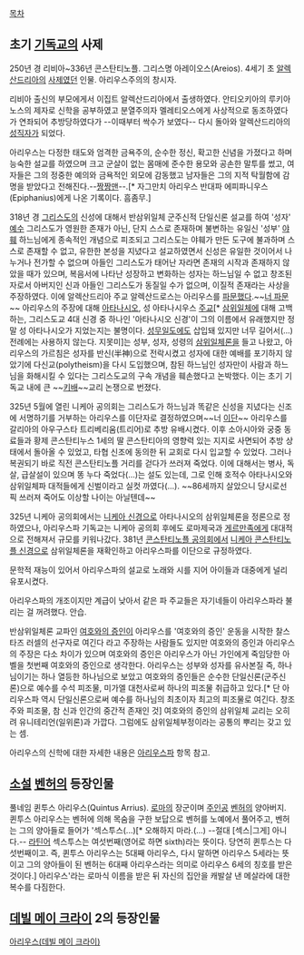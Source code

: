 [[목차]]
== 초기 [[기독교]]의 사제 ==
250년 경 리비아~336년 콘스탄티노플. 그리스명 아레이오스(Areios). 4세기 초 [[알렉산드리아]]의 [[사제]]였던 인물. 아리우스주의의 창시자.

리비아 출신의 부모에게서 이집트 알렉산드리아에서 출생하였다. 안티오키아의 루키아노스의 제자로 신학을 공부하였고 분열주의자 멜레티오스에게 사상적으로 동조하였다가 연좌되어 추방당하였다가 --이때부터 싹수가 보였다-- 다시 돌아와 알렉산드리아의 [[성직자]]가 되었다.

아리우스는 다정한 태도와 엄격한 금욕주의, 순수한 정신, 확고한 신념을 가졌다고 하며 능숙한 설교를 하였으며 크고 군살이 없는 몸매에 준수한 용모와 공손한 말투를 썼고, 여자들은 그의 정중한 예의와 금욕적인 외모에 감동했고 남자들은 그의 지적 탁월함에 감명을 받았다고 전해진다.--[[짱짱맨]]--.[* 자그만치 아리우스 반대파 에피파니우스(Epiphanius)에게 나온 기록이다. 흠좀무.]

318년 경 [[그리스도]]의 신성에 대해서 반삼위일체 군주신적 단일신론 설교를 하여 '성자' [[예수]] 그리스도가 영원한 존재가 아닌, 단지 스스로 존재하며 불변하는 유일신 '성부' [[야훼]] 하느님에게 종속적인 개념으로 피조되고 그리스도는 야훼가 만든 도구에 불과하며 스스로 존재할 수 없고, 유한한 본성을 지녔다고 설교하였면서 신성은 유일한 것이어서 나누거나 전가할 수 없으며 아들인 그리스도가 태어난 자라면 존재의 시작과 존재하지 않았을 때가 있으며, 복음서에 나타난 성장하고 변화하는 성자는 하느님일 수 없고 창조된 자로서 아버지인 신과 아들인 그리스도가 동질일 수가 없으며, 이질적 존재라는 사상을 주장하였다. 이에 알렉산드리아 주교 알렉산드로스는 아리우스를 [[파문]]했다.~~[[너 고소|너 파문]]~~ 아리우스의 주장에 대해 [[아타나시오]], 성 아타나시우스 [[주교]][* [[삼위일체]]에 대해 고백하는, 그리스도교 4대 신경 중 하나인 '아타나시오 신경'이 그의 이름에서 유래했지만 정말 성 아타나시오가 지었는지는 불명이다. [[성무일도]]에도 삽입돼 있지만 너무 길어서(...) 전례에는 사용하지 않는다. 지못미]는 성부, 성자, 성령의 [[삼위일체]]론을 들고 나왔고, 아리우스의 가르침은 성자를 반신(半神)으로 전락시켰고 성자에 대한 예배를 포기하지 않았기에 다신교(polytheism)을 다시 도입했으며, 참된 하느님인 성자만이 사람과 하느님을 화해시킬 수 있다는 그리스도교의 구속 개념을 훼손했다고 논박했다. 이는 초기 기독교 내에 큰 ~~[[키배]]~~교리 논쟁으로 번졌다.

325년 5월에 열린 니케아 공의회는 그리스도가 하느님과 똑같은 신성을 지녔다는 신조에 서명하기를 거부하는 아리우스를 이단자로 결정하였으며~~너 [[이단]]~~ 아리우스를 갈리아의 아우구스타 트리베리움(트리어)로 추방 유배시켰다. 이후 소아시아와 궁중 동료들과 황제 콘스탄티누스 1세의 딸 콘스탄티아의 영향력 있는 지지로 사면되어 추방 상태에서 돌아올 수 있었고, 타협 신조에 동의한 뒤 교회로 다시 입교할 수 있었다. 그러나 복권되기 바로 직전 콘스탄티노플 거리를 걷다가 쓰러져 죽었다. 이에 대해서는 병사, 독살, 급살설이 있으며 똥 누다 죽었다(...)는 설도 있는데, 그로 인해 호적수 아타나시오와 삼위일체파 대적들에게 신벌이라고 실컷 까였다(...). ~~86세까지 살았으니 당시로선 픽 쓰러져 죽어도 이상할 나이는 아닐텐데~~

325년 니케아 공의회에서는 [[니케아 신경]]으로 아타나시오의 삼위일체론을 정론으로 정하였으나, 아리우스파 기독교는 니케아 공의회 후에도 로마제국과 [[게르만족]]에게 대대적으로 전해져서 규모를 키워나갔다. 381년 [[콘스탄티노플 공의회]]에서 [[니케아 콘스탄티노플 신경]]으로 삼위일체론을 재확인하고 아리우스파를 이단으로 규정하였다.

문학적 재능이 있어서 아리우스파의 설교로 노래와 시를 지어 아이들과 대중에게 널리 유포시켰다.

아리우스파의 개조이지만 계급이 낮아서 같은 파 주교들은 자기네들이 아리우스파라 불리는 걸 꺼려했다. 안습.

반삼위일체론 교파인 [[여호와의 증인]]이 아리우스를 '여호와의 증인' 운동을 시작한 찰스 타즈 러셀의 선구자로 여긴다 라고 주장하는 사람들도 있지만 여호와의 증인과 아리우스의 주장은 다소 차이가 있으며 여호와의 증인은 아리우스가 아닌 가인에게 죽임당한 아벨을 첫번째 여호와의 증인으로 생각한다.
아리우스는 성부와 성자를 유사본질 즉, 하나님이기는 하나 열등한 하나님으로 보았고 여호와의 증인들은 순수한 단일신론(군주신론)으로 예수를 수석 피조물, 미가엘 대천사로써 하나의 피조물 취급하고 있다.[* 단 아리우스파 역시 단일신론으로써 예수를 하나님의 최초이자 최고의 피조물로 여긴다. 창조주와 피조물, 참 신과 인간의 중간적 존재인 것] 
여호와의 증인의 삼위일체 교리는 오히려 유니테리언(일위론)과 가깝다. 그럼에도 삼위일체부정이라는 공통의 뿌리는 갖고 있는 셈.

아리우스의 신학에 대한 자세한 내용은 [[아리우스파]] 항목 참고.

== [[소설]] [[벤허]]의 등장인물 ==
풀네임 퀸투스 아리우스(Quintus Arrius). [[로마]]의 장군이며 [[주인공]] [[벤허]]의 양아버지. 퀸투스 아리우스는 벤허에 의해 목숨을 구한 보답으로 벤허를 노예에서 풀어주고, 벤허는 그의 양아들로 들어가 '섹스투스(...)[* 오해하지 마라.(...) --절대 [섹스|그게] 아니다.-- [[라틴어]] 섹스투스는 여섯번째(영어로 하면 sixth)라는 뜻이다. 당연히 퀸투스는 다섯번째이고. 즉, 퀸투스 아리우스는 5대째 아리우스, 다시 말하면 아리우스 5세라는 뜻이고 그의 양아들이 된 벤허는 6대째 아리우스라는 의미로 아리우스 6세의 칭호를 받은 것이다.] 아리우스'라는 로마식 이름을 받은 뒤 자신의 집안을 캐발살 낸 메살라에 대한 복수를 다짐한다.

== [[데빌 메이 크라이]] 2의 등장인물 ==
[[아리우스(데빌 메이 크라이)]]
